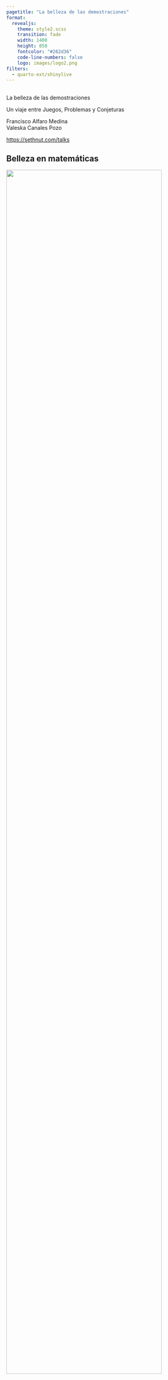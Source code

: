 ```yaml
---
pagetitle: "La belleza de las demostraciones"
format: 
  revealjs:
    theme: style2.scss
    transition: fade
    width: 1400
    height: 850
    fontcolor: "#262d36"
    code-line-numbers: false
    logo: images/logo2.png
filters:
  - quarto-ext/shinylive
---
```


##  {#hello-quarto-title data-menu-title="Hola Quarto" background-image="images/horst_penguins_telescope.png" data-state="no-logo"}

[La belleza de las demostraciones]{.custom-title}

[Un viaje entre Juegos, Problemas y Conjeturas]{.custom-subtitle}

[Francisco Alfaro Medina <br> Valeska Canales Pozo]{.custom-author}

[<https://sethnut.com/talks>]{.custom-url}

## Belleza en matemáticas {background-image="images/background.jpg" background-opacity="0.25"}

::: r-stack
![](https://i0.wp.com/maths.mrpitts.co.uk/wp-content/uploads/2018/09/unnamed.gif?resize=700%2C700){.fragment .fade-in-then-out fig-align="center" width="90%"}

![](https://i.gifer.com/Emw8.gif){.fragment .fade-in-then-out fig-align="center" width="90%"}

![](https://www.gifcen.com/wp-content/uploads/2022/07/math-gif-8.gif){.fragment fig-align="center" width="50%"}
:::

------------------------------------------------------------------------

## Objetivos {background-image="images/background.jpg" background-opacity="0.25"}

::: {.fragment style="text-align: center;"}
![](images/objetivos2.svg){width="100%"}
:::

# [Demostraciones]{style="font-size:65px"} {.title-middle-dark background-image="images/horst_quarto_penguins_share.png" data-state="no-logo"}

## De lo imposible a lo evidente {background-image="images/background.jpg" background-opacity="0.25"}

::: columns
::: {.column .incremental width="55%"}
<br><br><br><br><br>

-   **Asombro** → *“¿Cómo puede ser cierto?”*
-   **Método** → *Aplicamos reglas simples y lógica.*
-   **Claridad** → *Lo que parecía magia se vuelve obvio.*
-   **Belleza** → *Descubrimos el placer de comprender.*
:::

::: {.column width="45%"}
::: {style="text-align: center;"}
<img src="https://upload.wikimedia.org/wikipedia/commons/a/a0/Visual_proof_of_the_Pythagorean_theorem_by_area-preserving_shearing.gif" alt="Tachado" style="width: 100%; border-radius: 10px;"/>
:::
:::
:::

------------------------------------------------------------------------

## Suma de Gauss {background-image="images/background.jpg" background-opacity="0.25"}

::: columns
::: {.column .incremental width="55%"}
<br> **Problema:** $$
1 + 2 + 3 + \cdots + n
$$

-   Escribe la suma dos vecesde la forma: $$
    S = 1+2+\cdots+(n-1)+n
    $$ $$
    S = n+(n-1)+\cdots+2+1
    $$
-   Suma término a término: $$\Rightarrow 2S = n(n+1)$$ $$\Rightarrow  S = \frac{n(n+1)}{2}$$
:::

::: {.column width="45%"}
<br><br>

::: {style="text-align: center;"}
<img src="https://media2.giphy.com/media/v1.Y2lkPTc5MGI3NjExbzc1dWJwZ2EwaGJ5N3hhMTQwMm8ya29xN2VreWQ0cWg3emd5ejcybyZlcD12MV9pbnRlcm5hbF9naWZfYnlfaWQmY3Q9Zw/cRHgphdnVZMtRLZlT1/giphy.gif" alt="Tachado" style="width: 100%; border-radius: 10px;"/>
:::
:::
:::

## Suma de Gauss {background-image="images/background.jpg" background-opacity="0.25"}

<br><br>

::: {.fragment style="text-align: center;"}
![](https://upload.wikimedia.org/wikipedia/commons/thumb/2/28/Animated_proof_for_the_formula_giving_the_sum_of_the_first_integers_1%2B2%2B...%2Bn.gif/1200px-Animated_proof_for_the_formula_giving_the_sum_of_the_first_integers_1%2B2%2B...%2Bn.gif){width="100%"}
:::

------------------------------------------------------------------------

## ¿ números impares y los cuadrados? {background-image="images/background.jpg" background-opacity="0.25"}

::: {.center .fragment}
![](https://raw.githubusercontent.com/notesofdabbler/learn_gganimate/master/proof_without_words/figures/sum_of_odds.gif){width="70%"}
:::

## ¿ números impares y los cuadrados? {background-image="images/background.jpg" background-opacity="0.25"}

::: columns
::: {.column .incremental width="50%"}
<br>

::: {style="text-align: center;"}
$$
1 + 3 + 5 + \dots + (2n-1) = n^2
$$
:::

-   **Ejemplos**: $1=1$, $1+3=4$, $1+3+5=9$, ...
-   Para $n$ se cumple, .... se cumplirá para $n+1$?

::: fragment
$$
1 + 3 + 5 + \cdots + (2n-1) + (2n+1)
$$
:::

::: fragment
$$
= n^2 + (2n+1) 
$$
:::

::: fragment
$$
= n^2 + 2n + 1 
$$
:::

::: fragment
$$
= (n+1)^2 
$$
:::
:::

::: {.column width="50%"}
<br><br>

::: {style="text-align: center;"}
<img src="https://raw.githubusercontent.com/notesofdabbler/learn_gganimate/master/proof_without_words/figures/sum_of_odds.gif" alt="Tachado" style="width: 100%; border-radius: 10px;"/>
:::
:::
:::

# Olimpiadas {.title-top-ice background-image="images/horst_penguins_telescope.png" data-state="no-logo"}

## Qué son las Olimpiadas {background-image="images/background.jpg" background-opacity="0.25"}

::: columns
::: {.column .incremental width="60%"}
<br>

-   Competencias de ingenio y creatividad.\
-   Problemas simples en apariencia, profundos en ideas.\
-   A nivel local, nacional e internacional (**IMO**).
    -   Inició en 1959 en Rumanía (7 países).\
    -   Hoy reúne a más de 100 países.\
    -   Competencia más prestigiosa en el mundo.
:::

::: {.column width="40%"}
::: {style="text-align: center;"}
<img src="https://i.namu.wiki/i/9dCt14B_nBjEwvMutAI-OlDi7oNjKz9PUjcfqYWDrEZLPgdKP7qMiA7uvZI7bzUE86L3lG3Ky3Jy0JR-smFX6Q.gif" alt="Tachado" style="width: 100%; border-radius: 10px;"/>
:::
:::
:::

. . .

> El profesor **Pawel Kröger** de la USM fue medallista en la IMO: **oro en 1972** y **plata en 1973**.

------------------------------------------------------------------------

## Ejemplos de Olimpiadas {background-image="images/background.jpg" background-opacity="0.25"}

::: r-stack
<br><br>

![](images/olimpiadas2.png){.fragment .fade-in-then-out fig-align="center" width="100%"}

![](https://cemutfsm.wordpress.com/wp-content/uploads/2009/10/olimpiadas-matematicas.jpg){.fragment fig-align="center" width="70%"}
:::

------------------------------------------------------------------------

## Pruebas de Ejemplos {background-image="images/background.jpg" background-opacity="0.25"}

::: r-stack
::: {.fragment .fade-in-then-out}
<iframe src="https://www.slideshare.net/slideshow/embed_code/key/EmJoCxBww6aW1B?startSlide=1" width="1200" height="700" frameborder="0" scrolling="si" style="max-width:100%; border:1px solid #CCC; border-radius:10px;" allowfullscreen>

</iframe>
:::

::: fragment
<iframe src="https://www.slideshare.net/slideshow/embed_code/key/ccKVMGqsLxnKID?startSlide=1" width="1200" height="700" frameborder="0" scrolling="si" style="max-width:100%; border:1px solid #CCC; border-radius:10px;" allowfullscreen>

</iframe>
:::
:::

------------------------------------------------------------------------

## Trayectorias albas en un tablero 8×8 {background-image="images/background.jpg" background-opacity="0.25"}

<br>

::: columns
::: {.column .fragment width="60%"}
<br>

En un tablero de ajedrez 8×8 (32 casillas blancas y 32 negras) llamaremos **trayectoria alba** a una secuencia de **8 casillas blancas**, una por fila, de modo que casillas consecutivas **se toquen en un vértice** (es decir, pasan de una fila a la siguiente en diagonal).

-   **Ejemplo**:
    -   la diagonal de casillas blancas es una trayectoria alba.

Determine cuántas trayectorias albas hay en total.
:::

::: {.column width="40%"}
::: {style="text-align: center;"}
<img src="images/chess.png" alt="Tachado" style="width: 100%; border-radius: 10px;"/>
:::
:::
:::

------------------------------------------------------------------------

## Trayectorias albas en un tablero 8×8 {background-image="images/background.jpg" background-opacity="0.25"}

<br>

::: columns
::: {.column .incremental width="40%"}
<br> <br>

-   El problema pide poner una ficha en cada fila, tocando siempre a la de arriba en un vértice.

-   Esto es como un **rey de ajedrez** que empieza en la fila 1 y baja hasta la fila 8, moviéndose solo **en diagonal** (↙ o ↘) por casillas blancas.

-   Para contar los caminos posibles usamos **programación dinámica**, sumando paso a paso cuántas formas hay de llegar a cada casilla.
:::

::: {.column width="60%"}
::: {style="text-align: center;"}
<img src="images/tablero.png" alt="Tachado" style="width: 100%; border-radius: 10px;"/>
:::
:::
:::

------------------------------------------------------------------------

## Pirámide de Naranjas {background-image="images/background.jpg" background-opacity="0.25"}

::: columns
::: {.column .fragment width="65%"}
<br>

Se tienen **680 naranjas** apiladas en una **pirámide triangular**. ¿Cuántas naranjas hay en la **base** de la pirámide?

-   **Hints**

    -   Una **pirámide triangular** se forma apilando triángulos: el nivel de abajo tiene $n$ naranjas por lado, el siguiente $n-1$, y así hasta llegar a la punta.
    -   La **suma de los primeros** $n$ números es:

    $$
      1 + 2 + 3 + \cdots + n = \frac{n(n+1)}{2}
      $$

    -   La **suma de los primeros** $n$ cuadrados es:

    $$
      1^2 + 2^2 + 3^2 + \cdots + n^2 = \frac{n(n+1)(2n+1)}{6}
      $$
:::

::: {.column width="35%"}
<br>

::: {style="text-align: center;"}
<img src="images/oranges.png" style="width:100%; height:550px; border-radius:10px;"/>
:::
:::
:::

------------------------------------------------------------------------

## Pirámide de Naranjas {background-image="images/background.jpg" background-opacity="0.25"}

::: columns
::: {.column .fragment width="55%"}
<br>

-   En la base hay un **triángulo de lado** $n$ con $\displaystyle \frac{n(n+1)}{2}$ naranjas.

-   Una **pirámide triangular** es la suma de todos esos triángulos desde $1$ hasta $n$. Eso equivale a: $$
    \sum_{i=1}^n \frac{i(i+1)}{2} = \frac{1}{2} \sum_{i=1}^n (i+i^2) = \frac{n(n+1)(n+2)}{6}
    $$
:::

::: {.column .fragment width="45%"}
<br>

-   Planteamos la ecuación:

    $$
    \frac{n(n+1)(n+2)}{6} = 680 \rightarrow n = 15
    $$

-   Entonces, en la base hay: $\displaystyle  \frac{15 \times 16}{2} = 120$ naranjas.
:::
:::

::: {style="text-align: center;"}
<img src="images/piramide2.png" style="width:70%; border-radius:10px;"/>
:::

# Problemas Sin Resolver {.title-middle-ice background-image="images/horst_quarto_penguins_teach.png" data-state="no-logo"}

## Problemas sin resolver en matemáticas {background-image="images/background.jpg" background-opacity="0.25"}

::: columns
::: {.column .incremental width="60%"}
<br>

-   La matemática no tiene todas las respuestas. Existen **preguntas abiertas** desde hace siglos.
-   Ejemplos famosos:
    -   Hipótesis de Riemann,Conjetura de Poincaré
    -   P vs NP, Navier–Stokes, Conjetura de Hodge, Birch y Swinnerton–Dyer, Yang–Mills
:::

::: {.column width="40%"}
::: {style="text-align: center;"}
<img src="https://upload.wikimedia.org/wikipedia/commons/thumb/f/fc/RiemannZeta_Zeros.svg/2349px-RiemannZeta_Zeros.svg.png" alt="Tachado" style="width: 100%; border-radius: 10px;"/>
:::
:::
:::

. . .

> 👉 Son los llamados **Problemas del Milenio**.

------------------------------------------------------------------------

## Conceptos Claves {background-image="images/background.jpg" background-opacity="0.25"}

::: columns
::: {.column .incremental width="60%"}
<br>

-   **Conjetura** → Creemos que es verdad, falta probar.\
    Ej: Goldbach (*todo par \> 2 es suma de dos primos*).

-   **Problema abierto** → Una gran pregunta sin respuesta.\
    Ej: P vs NP (*¿resolver rápido = verificar rápido?*).

-   **Hipótesis de trabajo** → Supuesto útil, sin rigor formal aún.\
    Ej: Yang–Mills (*existe un “gap de masa”*).
:::

::: {.column width="40%"}
::: {style="text-align: center;"}
<img src="https://i0.wp.com/upload.wikimedia.org/wikipedia/commons/2/26/Mug_and_Torus_morph.gif" alt="Tachado" style="width: 100%; border-radius: 10px;"/>
:::
:::
:::

. . .

> existen *miles* de problemas abiertos en diversas ramas, algunos muy conocidos y otros más especializados en nichos de investigación.

## ¿Cómo nos apoya la computación? {background-image="images/background.jpg" background-opacity="0.25"}

<br>

::: columns
::: {.column .incremental width="60%"}
<br>

-   **Explora masivamente** millones de casos rápido.

-   **Detecta patrones** en tablas, gráficos y relaciones.

-   **Encuentra contraejemplos** con facilidad.

-   **Prototipa ideas**: del código a la evidencia en minutos.
:::

::: {.column width="40%"}
::: {style="text-align: center;"}
<img src="https://cdn.dribbble.com/userupload/21936723/file/original-4601804b8045ce5ed211624f5092eee8.gif" alt="Tachado" style="width: 100%; border-radius: 10px;"/>
:::
:::
:::

. . .

> Veamos algunos ejemplos de problemas abiertos en diversas ramas!

## Primos de Mersenne {background-image="images/background.jpg" background-opacity="0.25"}

::: columns
::: {.column width="40%"}
```pyodide-python
# numeros primos
def es_primo(n: int) -> bool:
    if n < 2:
        return False
    if n in (2, 3):
        return True
    if n % 2 == 0:
        return False
    i = 3
    while i * i <= n:
        if n % i == 0:
            return False
        i += 2
    return True

# primos de mersenne
def mersenne(p: int) -> int:
    return 2**p - 1
```
:::

::: {.column width="60%"}
```pyodide-python
# Mostrar solo los resultados
exponentes = [2, 3, 5, 7, 11, 13, 17, 19]
for p in exponentes:
    M = 2**p - 1
    print(f"p={p:2d} → M_p={M} → {'PRIMO' if es_primo(M) else 'compuesto'}")
```
:::
:::

------------------------------------------------------------------------

## Conjetura de Collatz {background-image="images/background.jpg" background-opacity="0.25"}

```pyodide-python
def collatz_trayectoria(n: int):
    """Devuelve la secuencia de Collatz desde n hasta 1."""
    seq = [n]
    while n != 1:
        if n % 2 == 0:
            n = n // 2
        else:
            n = 3*n + 1
        seq.append(n)
    return seq

# Mostrar solo los resultados
n = 6
seq = collatz_trayectoria(n)
print(f"{n} → {seq}\nlongitud: {len(seq)}")
```

# Conclusiones {.title-top-dark background-image="images/horst_quarto_penguins_thankyou.png" data-state="no-logo"}

------------------------------------------------------------------------

## Aprendizajes {background-image="images/background.jpg" background-opacity="0.25"}

<br>

::: columns
::: {.column width="5%"}
:::

::: {.column width="40%"}
::: bulletbox
::: {.fragment .fade-in-then-semi-out}
![](images/horst_quarto_ball-1_4.png){width="50px" fig-alt="Un cuadrante del logo de Quarto."} <br> **La matemática es arte**<br> sus demostraciones muestran belleza y patrones ocultos.
:::
:::
:::

::: {.column width="5%"}
:::

::: {.column width="40%"}
::: bulletbox
::: {.fragment .fade-in-then-semi-out}
![](images/horst_quarto_ball-2_4.png){width="50px" fig-alt="Dos cuadrantes del logo de Quarto."} <br> **Los problemas nos entrenan**<br> retos de olimpiadas enseñan ingenio y razonamiento creativo.
:::
:::
:::

::: {.column width="5%"}
:::
:::

::: columns
::: {.column width="5%"}
:::

::: {.column width="40%"}
::: bulletbox
::: {.fragment .fade-in-then-semi-out}
![](images/horst_quarto_ball-3_4.png){width="50px" fig-alt="Tres cuadrantes del logo de Quarto."} <br> **Las conjeturas nos inspiran**<br> misterios como Collatz recuerdan preguntas siempre abiertas.
:::
:::
:::

::: {.column width="5%"}
:::

::: {.column width="40%"}
::: bulletbox
::: {.fragment .fade-in-then-semi-out}
![](images/horst_quarto_ball-4_4.png){width="50px" fig-alt="Cuatro cuadrantes del logo de Quarto."} <br> **Disfrutar el proceso**<br> explorar, equivocarse y maravillarse da sentido a pensar.
:::
:::
:::

::: {.column width="5%"}
:::
:::

------------------------------------------------------------------------

## 🎉 ¡Que Comiencen las Olimpiadas! {background-image="images/background.jpg" background-opacity="0.25" data-state="no-logo"}

::: {style="text-align: center;"}
![](https://upload.wikimedia.org/wikipedia/commons/2/2e/Antorcha_Ol%C3%ADmpica.svg){width="400"}
:::

```{=html}
<style>
/* Ajusta el tamaño del título y subtítulo */
.reveal .slides h1 {
  font-size: 2em; /* Tamaño más pequeño para el título */
}

.reveal .slides h2 {
  font-size: 1.5em; /* Tamaño más pequeño para el subtítulo */
}

/* Ajusta el tamaño del texto en los párrafos */
.reveal .slides p {
  font-size: 0.8em; /* Texto más pequeño */
}

/* Ajusta el tamaño de las tablas */
.reveal .slides table {
  font-size: 0.8em; /* Tamaño de fuente más pequeño en las tablas */
  width: 90%; /* Ajusta el ancho de la tabla */
  margin: 0 auto; /* Centra la tabla */
}

/* Ajusta el tamaño de los bullets */
.reveal .slides ul {
  font-size: 0.8em; /* Tamaño de fuente más pequeño en los bullets */

}

.reveal .slide-logo {
   max-height: 3em !important;

}

.reveal .slide .bulletbox {
  padding: 0.5em;
  height: 300px;
}

</style>
```